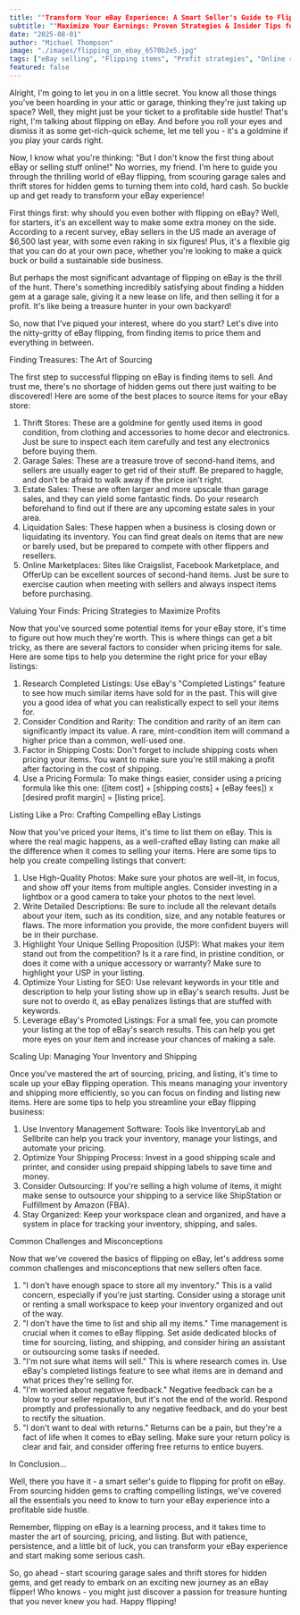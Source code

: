 ```yaml
---
title: ""Transform Your eBay Experience: A Smart Seller's Guide to Flipping for Profit""
subtitle: ""Maximize Your Earnings: Proven Strategies & Insider Tips for Successful eBay Flipping""
date: "2025-08-01"
author: "Michael Thompson"
image: "./images/flipping_on_ebay_6570b2e5.jpg"
tags: ["eBay selling", "Flipping items", "Profit strategies", "Online reselling"]
featured: false
---
```


Alright, I'm going to let you in on a little secret. You know all those things you've been hoarding in your attic or garage, thinking they're just taking up space? Well, they might just be your ticket to a profitable side hustle! That's right, I'm talking about flipping on eBay. And before you roll your eyes and dismiss it as some get-rich-quick scheme, let me tell you - it's a goldmine if you play your cards right.

Now, I know what you're thinking: "But I don't know the first thing about eBay or selling stuff online!" No worries, my friend. I'm here to guide you through the thrilling world of eBay flipping, from scouring garage sales and thrift stores for hidden gems to turning them into cold, hard cash. So buckle up and get ready to transform your eBay experience!

First things first: why should you even bother with flipping on eBay? Well, for starters, it's an excellent way to make some extra money on the side. According to a recent survey, eBay sellers in the US made an average of $6,500 last year, with some even raking in six figures! Plus, it's a flexible gig that you can do at your own pace, whether you're looking to make a quick buck or build a sustainable side business.

But perhaps the most significant advantage of flipping on eBay is the thrill of the hunt. There's something incredibly satisfying about finding a hidden gem at a garage sale, giving it a new lease on life, and then selling it for a profit. It's like being a treasure hunter in your own backyard!

So, now that I've piqued your interest, where do you start? Let's dive into the nitty-gritty of eBay flipping, from finding items to price them and everything in between.

Finding Treasures: The Art of Sourcing

The first step to successful flipping on eBay is finding items to sell. And trust me, there's no shortage of hidden gems out there just waiting to be discovered! Here are some of the best places to source items for your eBay store:

1. Thrift Stores: These are a goldmine for gently used items in good condition, from clothing and accessories to home decor and electronics. Just be sure to inspect each item carefully and test any electronics before buying them.
2. Garage Sales: These are a treasure trove of second-hand items, and sellers are usually eager to get rid of their stuff. Be prepared to haggle, and don't be afraid to walk away if the price isn't right.
3. Estate Sales: These are often larger and more upscale than garage sales, and they can yield some fantastic finds. Do your research beforehand to find out if there are any upcoming estate sales in your area.
4. Liquidation Sales: These happen when a business is closing down or liquidating its inventory. You can find great deals on items that are new or barely used, but be prepared to compete with other flippers and resellers.
5. Online Marketplaces: Sites like Craigslist, Facebook Marketplace, and OfferUp can be excellent sources of second-hand items. Just be sure to exercise caution when meeting with sellers and always inspect items before purchasing.

Valuing Your Finds: Pricing Strategies to Maximize Profits

Now that you've sourced some potential items for your eBay store, it's time to figure out how much they're worth. This is where things can get a bit tricky, as there are several factors to consider when pricing items for sale. Here are some tips to help you determine the right price for your eBay listings:

1. Research Completed Listings: Use eBay's "Completed Listings" feature to see how much similar items have sold for in the past. This will give you a good idea of what you can realistically expect to sell your items for.
2. Consider Condition and Rarity: The condition and rarity of an item can significantly impact its value. A rare, mint-condition item will command a higher price than a common, well-used one.
3. Factor in Shipping Costs: Don't forget to include shipping costs when pricing your items. You want to make sure you're still making a profit after factoring in the cost of shipping.
4. Use a Pricing Formula: To make things easier, consider using a pricing formula like this one: ([item cost] + [shipping costs] + [eBay fees]) x [desired profit margin] = [listing price].

Listing Like a Pro: Crafting Compelling eBay Listings

Now that you've priced your items, it's time to list them on eBay. This is where the real magic happens, as a well-crafted eBay listing can make all the difference when it comes to selling your items. Here are some tips to help you create compelling listings that convert:

1. Use High-Quality Photos: Make sure your photos are well-lit, in focus, and show off your items from multiple angles. Consider investing in a lightbox or a good camera to take your photos to the next level.
2. Write Detailed Descriptions: Be sure to include all the relevant details about your item, such as its condition, size, and any notable features or flaws. The more information you provide, the more confident buyers will be in their purchase.
3. Highlight Your Unique Selling Proposition (USP): What makes your item stand out from the competition? Is it a rare find, in pristine condition, or does it come with a unique accessory or warranty? Make sure to highlight your USP in your listing.
4. Optimize Your Listing for SEO: Use relevant keywords in your title and description to help your listing show up in eBay's search results. Just be sure not to overdo it, as eBay penalizes listings that are stuffed with keywords.
5. Leverage eBay's Promoted Listings: For a small fee, you can promote your listing at the top of eBay's search results. This can help you get more eyes on your item and increase your chances of making a sale.

Scaling Up: Managing Your Inventory and Shipping

Once you've mastered the art of sourcing, pricing, and listing, it's time to scale up your eBay flipping operation. This means managing your inventory and shipping more efficiently, so you can focus on finding and listing new items. Here are some tips to help you streamline your eBay flipping business:

1. Use Inventory Management Software: Tools like InventoryLab and Sellbrite can help you track your inventory, manage your listings, and automate your pricing.
2. Optimize Your Shipping Process: Invest in a good shipping scale and printer, and consider using prepaid shipping labels to save time and money.
3. Consider Outsourcing: If you're selling a high volume of items, it might make sense to outsource your shipping to a service like ShipStation or Fulfillment by Amazon (FBA).
4. Stay Organized: Keep your workspace clean and organized, and have a system in place for tracking your inventory, shipping, and sales.

Common Challenges and Misconceptions

Now that we've covered the basics of flipping on eBay, let's address some common challenges and misconceptions that new sellers often face.

1. "I don't have enough space to store all my inventory." This is a valid concern, especially if you're just starting. Consider using a storage unit or renting a small workspace to keep your inventory organized and out of the way.
2. "I don't have the time to list and ship all my items." Time management is crucial when it comes to eBay flipping. Set aside dedicated blocks of time for sourcing, listing, and shipping, and consider hiring an assistant or outsourcing some tasks if needed.
3. "I'm not sure what items will sell." This is where research comes in. Use eBay's completed listings feature to see what items are in demand and what prices they're selling for.
4. "I'm worried about negative feedback." Negative feedback can be a blow to your seller reputation, but it's not the end of the world. Respond promptly and professionally to any negative feedback, and do your best to rectify the situation.
5. "I don't want to deal with returns." Returns can be a pain, but they're a fact of life when it comes to eBay selling. Make sure your return policy is clear and fair, and consider offering free returns to entice buyers.

In Conclusion...

Well, there you have it - a smart seller's guide to flipping for profit on eBay. From sourcing hidden gems to crafting compelling listings, we've covered all the essentials you need to know to turn your eBay experience into a profitable side hustle.

Remember, flipping on eBay is a learning process, and it takes time to master the art of sourcing, pricing, and listing. But with patience, persistence, and a little bit of luck, you can transform your eBay experience and start making some serious cash.

So, go ahead - start scouring garage sales and thrift stores for hidden gems, and get ready to embark on an exciting new journey as an eBay flipper! Who knows - you might just discover a passion for treasure hunting that you never knew you had. Happy flipping!